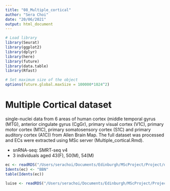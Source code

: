 ```yaml
---
title: "08_Multiple_cortical"
author: "Sera Choi"
date: "20/06/2021"
output: html_document
---
```


```r
# Load library
library(Seurat)
library(ggplot2)
library(dplyr)
library(here)
library(future)
library(data.table)
library(Rfast)

# Set maximum size of the object 
options(future.global.maxSize = 100000*1024^2)
```

# Multiple Cortical dataset 

single-nuclei data from 6 areas of human cortex (middle temporal gyrus (MTG), anterior cingulate gyrus (CgGr), primary visual cortex (V1C), primary motor cortex (M1C), primary somatosensory cortex (S1C) and primary auditory cortex (A1C)) from Allen Brain Map. The full dataset was processed and ECs were extracted using MSc server (Multiple_cortical.Rmd).

* snRNA-seq: SMRT-seq v4
* 3 individuals aged 43(F), 50(M), 54(M)

```r
ec <- readRDS("/Users/serachoi/Documents/Edinburgh/MScProject/Project/data/processed/multiple_cortical_ec.RDS")
Idents(ec) <- "BBN"
table(Idents(ec))

luise <- readRDS("/Users/serachoi/Documents/Edinburgh/MScProject/Project/data/processed/Luise_ec.RDS")

```



